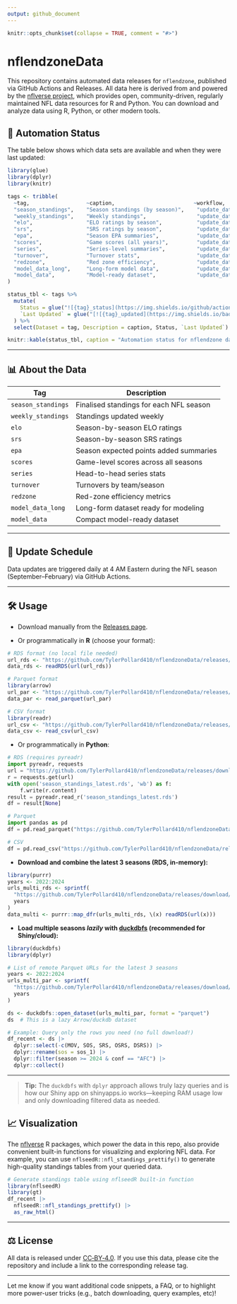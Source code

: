 ```yaml
---
output: github_document
---
```


```r
knitr::opts_chunk$set(collapse = TRUE, comment = "#>")
```

# nflendzoneData

This repository contains automated data releases for `nflendzone`, published via GitHub Actions and Releases. All data here is derived from and powered by the [nflverse project](https://nflverse.com/), which provides open, community-driven, regularly maintained NFL data resources for R and Python. You can download and analyze data using R, Python, or other modern tools.

## 🤖 Automation Status

The table below shows which data sets are available and when they were last updated:

```r
library(glue)
library(dplyr)
library(knitr)

tags <- tribble(
  ~tag,                  ~caption,                         ~workflow,
  "season_standings",    "Season standings (by season)",    "update_data.yml",
  "weekly_standings",    "Weekly standings",                "update_data.yml",
  "elo",                 "ELO ratings by season",           "update_data.yml",
  "srs",                 "SRS ratings by season",           "update_data.yml",
  "epa",                 "Season EPA summaries",            "update_data.yml",
  "scores",              "Game scores (all years)",         "update_data.yml",
  "series",              "Series-level summaries",          "update_data.yml",
  "turnover",            "Turnover stats",                  "update_data.yml",
  "redzone",             "Red zone efficiency",             "update_data.yml",
  "model_data_long",     "Long-form model data",            "update_data.yml",
  "model_data",          "Model-ready dataset",             "update_data.yml"
)

status_tbl <- tags %>%
  mutate(
    Status = glue("![{tag}_status](https://img.shields.io/github/actions/workflow/status/TylerPollard410/nflendzonePipeline/{workflow}?label={tag}&style=flat-square)"),
    `Last Updated` = glue("[![{tag}_updated](https://img.shields.io/badge/dynamic/json?color=blue&label=Last%20Updated&query=updated&url=https://github.com/TylerPollard410/nflendzoneData/releases/download/{tag}/timestamp.json)](https://github.com/TylerPollard410/nflendzoneData/releases/tag/{tag})")
  ) %>%
  select(Dataset = tag, Description = caption, Status, `Last Updated`)

knitr::kable(status_tbl, caption = "Automation status for nflendzone data releases.")
```

---

## 📊️ About the Data

| Tag                | Description                             |
| ------------------ | --------------------------------------- |
| `season_standings` | Finalised standings for each NFL season |
| `weekly_standings` | Standings updated weekly                |
| `elo`              | Season-by-season ELO ratings            |
| `srs`              | Season-by-season SRS ratings            |
| `epa`              | Season expected points added summaries  |
| `scores`           | Game-level scores across all seasons    |
| `series`           | Head-to-head series stats               |
| `turnover`         | Turnovers by team/season                |
| `redzone`          | Red-zone efficiency metrics             |
| `model_data_long`  | Long-form dataset ready for modeling    |
| `model_data`       | Compact model-ready dataset             |

---

## 📆 Update Schedule

Data updates are triggered daily at 4 AM Eastern during the NFL season (September–February) via GitHub Actions.

---

## 🛠️ Usage

* Download manually from the [Releases page](https://github.com/TylerPollard410/nflendzoneData/releases).

* Or programmatically in **R** (choose your format):

```r
# RDS format (no local file needed)
url_rds <- "https://github.com/TylerPollard410/nflendzoneData/releases/download/season_standings/season_standings.rds"
data_rds <- readRDS(url(url_rds))

# Parquet format
library(arrow) 
url_par <- "https://github.com/TylerPollard410/nflendzoneData/releases/download/season_standings/season_standings.parquet"
data_par <- read_parquet(url_par)

# CSV format
library(readr)
url_csv <- "https://github.com/TylerPollard410/nflendzoneData/releases/download/season_standings/season_standings.csv"
data_csv <- read_csv(url_csv)
```

* Or programmatically in **Python**:

```python
# RDS (requires pyreadr)
import pyreadr, requests
url = "https://github.com/TylerPollard410/nflendzoneData/releases/download/season_standings/season_standings.rds"
r = requests.get(url)
with open('season_standings_latest.rds', 'wb') as f:
    f.write(r.content)
result = pyreadr.read_r('season_standings_latest.rds')
df = result[None]

# Parquet
import pandas as pd
df = pd.read_parquet("https://github.com/TylerPollard410/nflendzoneData/releases/download/season_standings/season_standings.parquet")

# CSV
df = pd.read_csv("https://github.com/TylerPollard410/nflendzoneData/releases/download/season_standings/season_standings.csv")
```

* **Download and combine the latest 3 seasons (RDS, in-memory):**

```r
library(purrr)
years <- 2022:2024
urls_multi_rds <- sprintf(
  "https://github.com/TylerPollard410/nflendzoneData/releases/download/season_standings/season_standings_%s.rds",
  years
)
data_multi <- purrr::map_dfr(urls_multi_rds, \(x) readRDS(url(x)))
```

* **Load multiple seasons *lazily* with [duckdbfs](https://github.com/ijlyttle/duckdbfs) (recommended for Shiny/cloud):**

```r
library(duckdbfs)
library(dplyr)

# List of remote Parquet URLs for the latest 3 seasons
years <- 2022:2024
urls_multi_par <- sprintf(
  "https://github.com/TylerPollard410/nflendzoneData/releases/download/season_standings/season_standings_%s.parquet",
  years
)

ds <- duckdbfs::open_dataset(urls_multi_par, format = "parquet")
ds  # This is a lazy Arrow/duckdb dataset

# Example: Query only the rows you need (no full download!)
df_recent <- ds |> 
  dplyr::select(-c(MOV, SOS, SRS, OSRS, DSRS)) |>
  dplyr::rename(sos = sos_1) |>
  dplyr::filter(season >= 2024 & conf == "AFC") |> 
  dplyr::collect()
```

---

> **Tip:**
> The `duckdbfs` with `dplyr` approach allows truly lazy queries and is how our Shiny app on shinyapps.io works—keeping RAM usage low and only downloading filtered data as needed.

## 📈 Visualization

The [nflverse](https://nflverse.com/) R packages, which power the data in this repo, also provide convenient built-in functions for visualizing and exploring NFL data. For example, you can use `nflseedR::nfl_standings_prettify()` to generate high-quality standings tables from your queried data.

```r
# Generate standings table using nflseedR built-in function
library(nflseedR)
library(gt)
df_recent |> 
  nflseedR::nfl_standings_prettify() |>
  as_raw_html()
```

---

## ⚖️ License

All data is released under [CC‑BY‑4.0](LICENSE.md). If you use this data, please cite the repository and include a link to the corresponding release tag.

---

Let me know if you want additional code snippets, a FAQ, or to highlight more power-user tricks (e.g., batch downloading, query examples, etc)!
